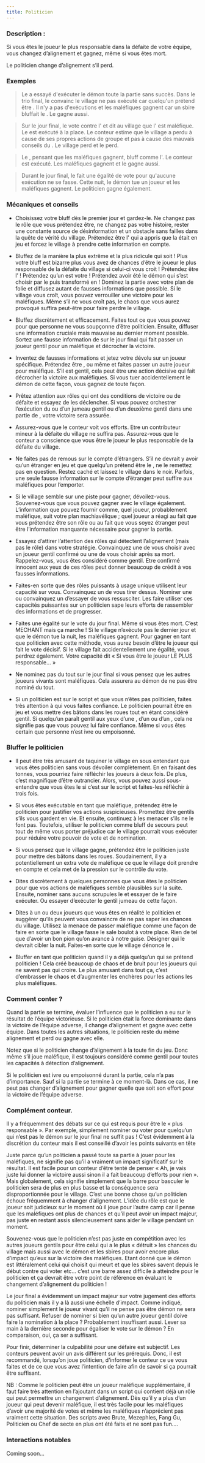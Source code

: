 ```yaml
---
title: Politicien
---
```



<Role POLITICIEN header />

### Description :

Si vous êtes le joueur le plus responsable dans la défaite de votre équipe, vous changez d’alignement et gagnez, même si vous êtes mort.

Le politicien change d’alignement s’il perd. 

### Exemples

> Le <Role POLITICIEN /> a essayé d'exécuter le démon toute la partie sans succès. Dans le trio final, le <Role POLITICIEN /> convainc le village ne pas exécuté car quelqu'un prétend être <Role MAIRE />. Il n'y a pas d'exécutions et les maléfiques gagnent car un sbire bluffait le <Role MAIRE />. Le <Role POLITICIEN /> gagne aussi.

> Sur le jour final, le <Role POLITICIEN /> vote contre l'<Role EMPATHIQUE /> et dit au village que l'<Role EMPATHIQUE /> est maléfique. Le <Role VERTUEUX /> est exécuté à la place. Le conteur estime que le village a perdu à cause de ses propres actions de groupe et pas à cause des mauvais conseils du <Role POLITICIEN />. Le village perd et le <Role POLITICIEN /> perd. 

> Le <Role POLITICIEN />, pensant que les maléfiques gagnent, bluff comme l'<Role ATHEE />. Le conteur est exécuté. Les maléfiques gagnent et le <Role POLITICIEN /> gagne aussi.

> Durant le jour final, le <Role POLITICIEN /> fait une égalité de vote pour qu'aucune exécution ne se fasse. Cette nuit, le démon tue un joueur et les maléfiques gagnent. Le politicien gagne également. 

### Mécaniques et conseils

- Choisissez votre bluff dès le premier jour et gardez-le. Ne changez pas le rôle que vous prétendez être, ne changez pas votre histoire, rester une constante source de désinformation et un obstacle sans failles dans la quête de vérité du village. Prétendez être l'<Role ARTISTE /> qui a appris que la <Role LEGION /> était en jeu et forcez le village à prendre cette information en compte.

- Bluffez de la manière la plus extrême et la plus ridicule qui soit ! Plus votre bluff est bizarre plus vous avez de chances d’être le joueur le plus responsable de la défaite du village si celui-ci vous croit ! Prétendez être l’<Role ATHEE /> ! Prétendez qu’un <Role VERTUEUX /> est votre <Role JUMEAU_MALEFIQUE /> ! Prétendez avoir été le démon qui s’est choisir par le <Role CHARMEUR_DE_SERPENT /> puis transformé en <Role MALADROIT /> ! Dominez la partie avec votre plan de folie et diffusez autant de fausses informations que possible. Si le village vous croît, vous pouvez verrouiller une victoire pour les maléfiques. Même s’il ne vous croît pas, le chaos que vous aurez provoqué suffira peut-être pour faire perdre le village. 

- Bluffez discrètement et efficacement. Faites tout ce que vous pouvez pour que personne ne vous soupçonne d’être politicien. Ensuite, diffuser une information cruciale mais mauvaise au dernier moment possible. Sortez une fausse information de <Role COUTURIERE /> sur le jour final qui fait passer un joueur gentil pour un maléfique et décrocher la victoire.

- Inventez de fausses informations et jetez votre dévolu sur un joueur spécifique. Prétendez être <Role ENQUETEUR />, <Role VOYANTE /> ou même <Role CHASSEUR_DE_PRIMES /> et faites passer un autre joueur pour maléfique. S’il est gentil, cela peut être une action décisive qui fait décrocher la victoire aux maléfiques. Si vous tuer accidentellement le démon de cette façon, vous gagnez de toute façon.

- Prêtez attention aux rôles qui ont des conditions de victoire ou de défaite et essayez de les déclencher. Si vous pouvez orchestrer l’exécution du <Role GOBELIN /> ou d’un jumeau gentil ou d’un deuxième gentil dans une partie de <Role LEVIATHAN />, votre victoire sera assurée. 

- Assurez-vous que le conteur voit vos efforts. Etre un contributeur mineur à la défaite du village ne suffira pas. Assurez-vous que le conteur a conscience que vous être le joueur le plus responsable de la défaite du village.

- Ne faites pas de remous sur le compte d’étrangers. S’il ne devrait y avoir qu’un étranger en jeu et que quelqu’un prétend être le <Role RECLUS />, ne le remettez pas en question. Restez caché et laissez le village dans le noir. Parfois, une seule fausse information sur le compte d’étranger peut suffire aux maléfiques pour l’emporter.

- Si le village semble sur une piste pour gagner, dévoilez-vous. Souvenez-vous que vous pouvez gagner avec le village également. L’information que pouvez fournir comme, quel joueur, probablement maléfique, suit votre plan machiavélique ; quel joueur a réagi au fait que vous prétendez être son rôle ou au fait que vous soyez étranger peut être l’information manquante nécessaire pour gagner la partie.

- Essayez d’attirer l’attention des rôles qui détectent l’alignement (mais pas le rôle) dans votre stratégie. Convainquez une <Role COUTURIERE /> de vous choisir avec un joueur gentil confirmé ou une <Role GITANE /> de vous choisir après sa mort. Rappelez-vous, vous êtes considéré comme gentil. Etre confirmé innocent aux yeux de ces rôles peut donner beaucoup de crédit à vos fausses informations. 

- Faites-en sorte que des rôles puissants à usage unique utilisent leur capacité sur vous. Convainquez un <Role MERCENAIRE /> de vous tirer dessus. Nominer une <Role PUCELLE /> ou convainquez un <Role PROFESSEUR /> d’essayer de vous ressusciter. Les faire utiliser ces capacités puissantes sur un politicien sape leurs efforts de rassembler des informations et de progresser. 

- Faites une égalité sur le vote du jour final. Même si vous êtes mort. C’est MECHANT mais ça marche ! Si le village n’exécute pas le dernier jour et que le démon tue la nuit, les maléfiques gagnent. Pour gagner en tant que politicien avec cette méthode, vous aurez besoin d’être le joueur qui fait le vote décisif. Si le village fait accidentellement une égalité, vous perdrez également. Votre capacité dit « Si vous être le joueur LE PLUS responsable… »

- Ne nominez pas du tout sur le jour final si vous pensez que les autres joueurs vivants sont maléfiques. Cela assurera au démon de ne pas être nominé du tout.

- Si un politicien est sur le script et que vous n’êtes pas politicien, faites très attention à qui vous faites confiance. Le politicien pourrait être en jeu et vous mettre des bâtons dans les roues tout en étant considéré gentil. Si quelqu’un paraît gentil aux yeux d’une <Role COUTURIERE />, d’un <Role EMPATHIQUE /> ou d’un <Role NOBLE />, cela ne signifie pas que vous pouvez lui faire confiance. Même si vous êtes certain que personne n’est ivre ou empoisonné.

### Bluffer le politicien

- Il peut être très amusant de taquiner le village en sous entendant que vous êtes politicien sans vous dévoiler complètement. En en faisant des tonnes, vous pourriez faire réfléchir les joueurs à deux fois. De plus, c’est magnifique d’être outrancier. Alors, vous pouvez aussi sous-entendre que vous êtes le <Role GOBELIN /> si c’est sur le script et faites-les réfléchir à trois fois.

- Si vous êtes exécutable en tant que maléfique, prétendez être le politicien pour justifier vos actions suspicieuses. Promettez être gentils s’ils vous gardent en vie. Et ensuite, continuez à les menacer s’ils ne le font pas. Toutefois, utiliser le politicien comme bluff de secours peut tout de même vous porter préjudice car le village pourrait vous exécuter pour réduire votre pouvoir de vote et de nomination.

- Si vous pensez que le village gagne, prétendez être le politicien juste pour mettre des bâtons dans les roues. Soudainement, il y a potentiellement un extra vote de maléfique ce que le village doit prendre en compte et cela met de la pression sur le contrôle du vote.

- Dites discrètement à quelques personnes que vous êtes le politicien pour que vos actions de maléfiques semble plausibles sur la suite. Ensuite, nominer sans aucuns scrupules le <Role VERTUEUX /> et essayer de le faire exécuter. Ou essayer d’exécuter le gentil jumeau de cette façon.

- Dites à un ou deux joueurs que vous êtes en réalité le politicien et suggérer qu’ils peuvent vous convaincre de ne pas saper les chances du village. Utilisez la menace de passer maléfique comme une façon de faire en sorte que le village fasse le sale boulot à votre place. Rien de tel que d’avoir un bon pion qu’on avance à notre guise. Désigner qui le <Role LYCANTHROPE /> devrait cibler la nuit.  Faites-en sorte que le village dénonce le <Role CULTIVATEUR_DE_PAVOT />.

- Bluffer en tant que politicien quand il y a déjà quelqu’un qui se prétend politicien ! Cela créé beaucoup de chaos et de bruit pour les joueurs qui ne savent pas qui croire. Le plus amusant dans tout ça, c’est d’embrasser le chaos et d’augmenter les enchères pour les actions les plus maléfiques. 

### Comment conter ?

Quand la partie se termine, évaluer l’influence que le politicien a eu sur le résultat de l’équipe victorieuse. Si le politicien était la force dominante dans la victoire de l’équipe adverse, il change d’alignement et gagne avec cette équipe. Dans toutes les autres situations, le politicien reste du même alignement et perd ou gagne avec elle.

Notez que si le politicien change d’alignement à la toute fin du jeu. Donc même s’il joue maléfique, il est toujours considéré comme gentil pour toutes les capacités à détection d’alignement. 

Si le politicien est ivre ou empoisonné durant la partie, cela n’a pas d’importance. Sauf si la partie se termine à ce moment-là. Dans ce cas, il ne peut pas changer d’alignement pour gagner quelle que soit son effort pour la victoire de l’équipe adverse. 

### Complément conteur.

Il y a fréquemment des débats sur ce qui est requis pour être le « plus responsable ». Par exemple, simplement nominer ou voter pour quelqu’un qui n’est pas le démon sur le jour final ne suffit pas ! C’est évidemment à la discrétion du conteur mais il est conseillé d’avoir les points suivants en tête

Juste parce qu’un politicien a passé toute sa partie à jouer pour les maléfiques, ne signifie pas qu’il a vraiment un impact significatif sur le résultat. Il est facile pour un conteur d’être tenté de penser « Ah, je vais juste lui donner la victoire aussi sinon il a fait beaucoup d’efforts pour rien ». Mais globalement, cela signifie simplement que la barre pour basculer le politicien sera de plus en plus basse et la conséquence sera disproportionnée pour le village. C’est une bonne chose qu’un politicien échoue fréquemment à changer d’alignement. L’idée du rôle est que le joueur soit judicieux sur le moment où il joue pour l’autre camp car il pense que les maléfiques ont plus de chances et qu’il peut avoir un impact majeur, pas juste en restant assis silencieusement sans aider le village pendant un moment.

Souvenez-vous que le politicien n’est pas juste en compétition avec les autres joueurs gentils pour être celui qui a le plus « détruit » les chances du village mais aussi avec le démon et les sbires pour avoir encore plus d’impact qu’eux sur la victoire des maléfiques. Etant donné que le démon est littéralement celui qui choisit qui meurt et que les sbires savent depuis le début contre qui voter etc… c’est une barre assez difficile à atteindre pour le politicien et ça devrait être votre point de référence en évaluant le changement d’alignement du politicien !

Le jour final a évidemment un impact majeur sur votre jugement des efforts du politicien mais il y a là aussi une échelle d’impact. Comme indiqué, nominer simplement le joueur vivant qu’il ne pense pas être démon ne sera pas suffisant. Refuser de nominer si bien qu’un autre joueur gentil doive faire la nomination à la place ? Probablement insuffisant aussi. Lever sa main à la dernière seconde pour égaliser le vote sur le démon ? En comparaison, oui, ça ser a suffisant.

Pour finir, déterminer la culpabilité pour une défaire est subjectif. Les conteurs peuvent avoir un avis différent sur les prérequis. Donc, il est recommandé, lorsqu’on joue politicien, d‘informer le conteur ce ue vous faites et de ce que vous avez l’intention de faire afin de savoir si ça pourrait être suffisant.

NB : Comme le politicien peut être un joueur maléfique supplémentaire, il faut faire très attention en l’ajoutant dans un script qui contient déjà un rôle qui peut permettre un changement d’alignement. Dès qu’il y a plus d’un joueur qui peut devenir maléfique, il est très facile pour les maléfiques d’avoir une majorité de votes et même les maléfiques n’apprécient pas vraiment cette situation. Des scripts avec Brute, Mezephles, Fang Gu, Politicien ou Chef de secte en plus ont été faits et ne sont pas fun….

### Interactions notables

Coming soon...